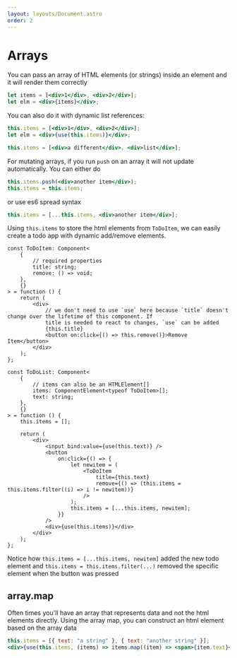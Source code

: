 ```yaml
---
layout: layouts/Document.astro
order: 2
---
```


# Arrays

You can pass an array of HTML elements (or strings) inside an element and it will render them correctly

```jsx
let items = [<div>1</div>, <div>2</div>];
let elm = <div>{items}</div>;
```

You can also do it with dynamic list references:

```jsx
this.items = [<div>1</div>, <div>2</div>];
let elm = <div>{use(this.items)}</div>;

this.items = [<div>a different</div>, <div>list</div>];
```

For mutating arrays, if you run `push` on an array it will not update automatically. You can either do

```jsx
this.items.push(<div>another item</div>);
this.items = this.items;
```

or use es6 spread syntax

```jsx
this.items = [...this.items, <div>another item</div>];
```

Using `this.items` to store the html elements from `ToDoItem`, we can easily create a todo app with dynamic add/remove elements.

```tsx
const ToDoItem: Component<
	{
		// required properties
		title: string;
		remove: () => void;
	},
	{}
> = function () {
	return (
		<div>
			// we don't need to use `use` here because `title` doesn't change over the lifetime of this component. If
			title is needed to react to changes, `use` can be added
			{this.title}
			<button on:click={() => this.remove()}>Remove Item</button>
		</div>
	);
};

const ToDoList: Component<
	{
		// items can also be an HTMLElement[]
		items: ComponentElement<typeof ToDoItem>[];
		text: string;
	},
	{}
> = function () {
	this.items = [];

	return (
		<div>
			<input bind:value={use(this.text)} />
			<button
				on:click={() => {
					let newitem = (
						<ToDoItem
							title={this.text}
							remove={() => (this.items = this.items.filter((i) => i != newitem))}
						/>
					);
					this.items = [...this.items, newitem];
				}}
			/>
			<div>{use(this.items)}</div>
		</div>
	);
};
```

Notice how `this.items = [...this.items, newitem]` added the new todo element and `this.items = this.items.filter(...)` removed the specific element when the button was pressed

## array.map

Often times you'll have an array that represents data and not the html elements directly. Using the array map, you can construct an html element based on the array data

```jsx
this.items = [{ text: "a string" }, { text: "another string" }];
<div>{use(this.items, (items) => items.map((item) => <span>{item.text}</span>))}</div>;
```
